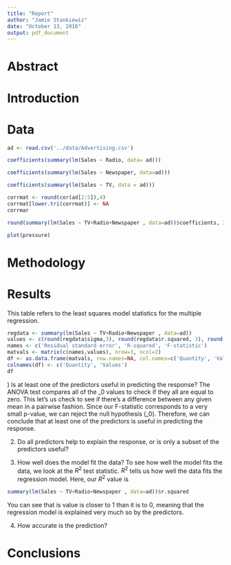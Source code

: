 ```yaml
---
title: "Report"
author: "Jamie Stankiewiz"
date: "October 13, 2016"
output: pdf_document
---
```

# Abstract


# Introduction

# Data
```r

ad <- read.csv('../data/Advertising.csv')

```


\bigskip
\begin{center}
Simple regression of Sales on Radio
\end{center}
```r

coefficients(summary(lm(Sales ~ Radio, data= ad)))
```

\bigskip
\begin{center}
Simple regression of Sales on Newspaper
\end{center}
```r

coefficients(summary(lm(Sales ~ Newspaper, data=ad)))

```

\bigskip
\begin{center}
Simple regression of Sales on TV
\end{center}
```r

coefficients(summary(lm(Sales ~ TV, data = ad)))
```

\begin{center}
Correlation Matrix:
\end{center}
```r

corrmat <- round(cor(ad[2:5]),4)
corrmat[lower.tri(corrmat)] <- NA
corrmar

```

\begin{center}
Coefficient estimates of the least squares model
\end{center}
```r

round(summary(lm(Sales ~ TV+Radio+Newspaper , data=ad))$coefficients, 3)
```




```r
plot(pressure)
```


# Methodology

# Results


This table refers to the least squares model statistics for the multiple regression.
```r

regdata <- summary(lm(Sales ~ TV+Radio+Newspaper , data=ad))
values <- c(round(regdata$sigma,3), round(regdata$r.squared, 3), round(regdata$fstatistic, 3)[1])
names <- c('Residual standard error', 'R-squared', 'F-statistic')
matvals <- matrix(c(names,values), nrow=3, ncol=2)
df <- as.data.frame(matvals, row.names=NA, col.names=c('Quantity', 'Value'))
colnames(df) <- c('Quantity', 'Values')
df

```

\bigskip
1) Is at least one of the predictors useful in predicting the response?
  The ANOVA test compares all of the \beta_0 values to check if they all are equal to zero. This let's us check to see if there's a difference between any given mean in a pairwise fashion.  Since our F-statistic corresponds to a very small p-value, we can reject the null hypothesis (\H_0).  Therefore, we can conclude that at least one of the predictors is useful in predicting the response.

\bigskip

2) Do all predictors help to explain the response, or is only a subset of the predictors useful?

\bigskip  

3) How well does the model fit the data?
  To see how well the model fits the data, we look at the $R^2$ test statistic.  $R^2$ tells us how well the data fits the regression model.  Here, our $R^2$ value is 
```r
summary(lm(Sales ~ TV+Radio+Newspaper , data=ad))$r.squared
```
You can see that is value is closer to 1 than it is to 0, meaning that the regression model is explained very much so by the predictors.

\bigskip

4) How accurate is the prediction?





# Conclusions

